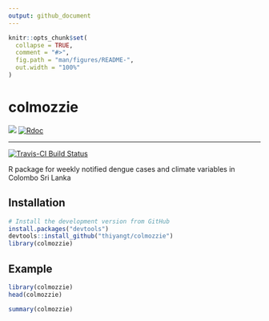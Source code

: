 ```yaml
---
output: github_document
---
```


<!-- README.md is generated from README.Rmd. Please edit that file -->

```r
knitr::opts_chunk$set(
  collapse = TRUE,
  comment = "#>",
  fig.path = "man/figures/README-",
  out.width = "100%"
)
```

# colmozzie

[![](http://cranlogs.r-pkg.org/badges/colmozzie)](http://cran.rstudio.com/web/packages/colmozzie/index.html)
[![Rdoc](https://www.rdocumentation.org/badges/version/colmozzie)](https://www.rdocumentation.org/packages/colmozzie) 

------------------------------------------------------------------------

[![Travis-CI Build Status](https://travis-ci.org/thiyangt/colmozzie.svg?branch=master)](https://travis-ci.org/thiyangt/colmozzie)

R package for weekly notified dengue cases and climate variables in Colombo Sri Lanka


Installation
------------

```r
# Install the development version from GitHub
install.packages("devtools")
devtools::install_github("thiyangt/colmozzie")
library(colmozzie)
```

Example
-------

```r
library(colmozzie)
head(colmozzie)
```

```r
summary(colmozzie)
```
